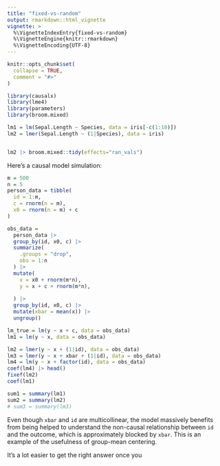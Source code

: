 ```yaml
---
title: "fixed-vs-random"
output: rmarkdown::html_vignette
vignette: >
  %\VignetteIndexEntry{fixed-vs-random}
  %\VignetteEngine{knitr::rmarkdown}
  %\VignetteEncoding{UTF-8}
---
```


```r
knitr::opts_chunk$set(
  collapse = TRUE,
  comment = "#>"
)
```

```r
library(causalx)
library(lme4)
library(parameters)
library(broom.mixed)
```


```r

lm1 = lm(Sepal.Length ~ Species, data = iris[-c(1:10)])
lm2 = lmer(Sepal.Length ~ (1|Species), data = iris)


lm2 |> broom.mixed::tidy(effects="ran_vals")
```

Here's a causal model simulation:

```r
m = 500
n = 5
person_data = tibble(
  id = 1:m,
  c = rnorm(n = m),
  x0 = rnorm(n = m) + c
)

obs_data = 
  person_data |> 
  group_by(id, x0, c) |> 
  summarize(
    .groups = "drop",
    obs = 1:n
  ) |> 
  mutate(
    x = x0 + rnorm(m*n),
    y = x + c + rnorm(m*n),
    
  ) |> 
  group_by(id, x0, c) |> 
  mutate(xbar = mean(x)) |> 
  ungroup()

lm_true = lm(y ~ x + c, data = obs_data)
lm1 = lm(y ~ x, data = obs_data)

lm2 = lmer(y ~ x + (1|id), data = obs_data)
lm3 = lmer(y ~ x + xbar + (1|id), data = obs_data)
lm4 = lm(y ~ x + factor(id), data = obs_data)
coef(lm4) |> head()
fixef(lm2)
coef(lm1)

sum1 = summary(lm1)
sum2 = summary(lm2)
# sum3 = summary(lm3)

```

Even though `xbar` and `id` are multicollinear, the model massively benefits from being helped to understand the non-causal relationship between `id` and the outcome, which is approximately blocked by `xbar`. This is an example of the usefulness of group-mean centering.


It's a lot easier to get the right answer once you 

